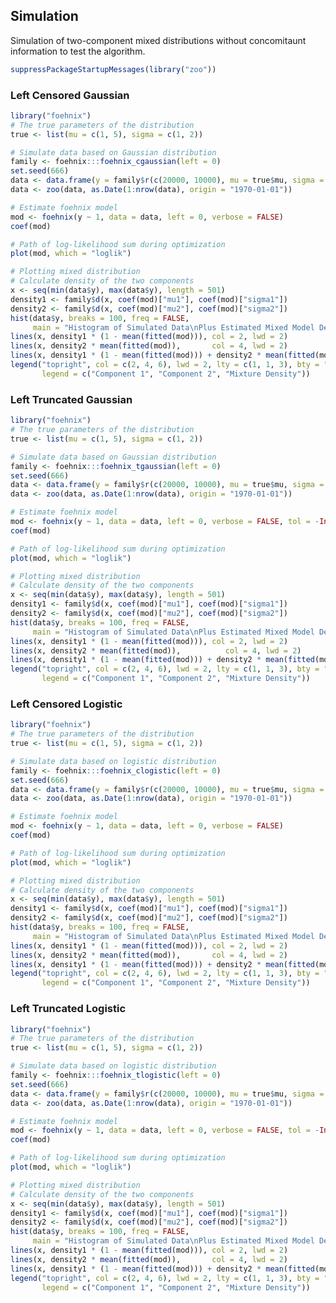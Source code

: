 
## Simulation

Simulation of two-component mixed distributions without
concomitaunt information to test the algorithm.
```r
suppressPackageStartupMessages(library("zoo"))
```

### Left Censored Gaussian

```r
library("foehnix")
# The true parameters of the distribution
true <- list(mu = c(1, 5), sigma = c(1, 2))

# Simulate data based on Gaussian distribution
family <- foehnix:::foehnix_cgaussian(left = 0)
set.seed(666)
data <- data.frame(y = family$r(c(20000, 10000), mu = true$mu, sigma = true$sigma))
data <- zoo(data, as.Date(1:nrow(data), origin = "1970-01-01"))

# Estimate foehnix model
mod <- foehnix(y ~ 1, data = data, left = 0, verbose = FALSE)
coef(mod)

# Path of log-likelihood sum during optimization
plot(mod, which = "loglik")

# Plotting mixed distribution
# Calculate density of the two components
x <- seq(min(data$y), max(data$y), length = 501)
density1 <- family$d(x, coef(mod)["mu1"], coef(mod)["sigma1"])
density2 <- family$d(x, coef(mod)["mu2"], coef(mod)["sigma2"])
hist(data$y, breaks = 100, freq = FALSE,
     main = "Histogram of Simulated Data\nPlus Estimated Mixed Model Density")
lines(x, density1 * (1 - mean(fitted(mod))), col = 2, lwd = 2)
lines(x, density2 * mean(fitted(mod)),       col = 4, lwd = 2)
lines(x, density1 * (1 - mean(fitted(mod))) + density2 * mean(fitted(mod)), col = 6, lty = 3, lwd = 3)
legend("topright", col = c(2, 4, 6), lwd = 2, lty = c(1, 1, 3), bty = "n",
       legend = c("Component 1", "Component 2", "Mixture Density"))
```

### Left Truncated Gaussian

```r
library("foehnix")
# The true parameters of the distribution
true <- list(mu = c(1, 5), sigma = c(1, 2))

# Simulate data based on Gaussian distribution
family <- foehnix:::foehnix_tgaussian(left = 0)
set.seed(666)
data <- data.frame(y = family$r(c(20000, 10000), mu = true$mu, sigma = true$sigma))
data <- zoo(data, as.Date(1:nrow(data), origin = "1970-01-01"))

# Estimate foehnix model
mod <- foehnix(y ~ 1, data = data, left = 0, verbose = FALSE, tol = -Inf)
coef(mod)

# Path of log-likelihood sum during optimization
plot(mod, which = "loglik")

# Plotting mixed distribution
# Calculate density of the two components
x <- seq(min(data$y), max(data$y), length = 501)
density1 <- family$d(x, coef(mod)["mu1"], coef(mod)["sigma1"])
density2 <- family$d(x, coef(mod)["mu2"], coef(mod)["sigma2"])
hist(data$y, breaks = 100, freq = FALSE,
     main = "Histogram of Simulated Data\nPlus Estimated Mixed Model Density")
lines(x, density1 * (1 - mean(fitted(mod))), col = 2, lwd = 2)
lines(x, density2 * mean(fitted(mod)),          col = 4, lwd = 2)
lines(x, density1 * (1 - mean(fitted(mod))) + density2 * mean(fitted(mod)), col = 6, lty = 3, lwd = 3)
legend("topright", col = c(2, 4, 6), lwd = 2, lty = c(1, 1, 3), bty = "n",
       legend = c("Component 1", "Component 2", "Mixture Density"))
```



### Left Censored Logistic

```r
library("foehnix")
# The true parameters of the distribution
true <- list(mu = c(1, 5), sigma = c(1, 2))

# Simulate data based on logistic distribution
family <- foehnix:::foehnix_clogistic(left = 0)
set.seed(666)
data <- data.frame(y = family$r(c(20000, 10000), mu = true$mu, sigma = true$sigma))
data <- zoo(data, as.Date(1:nrow(data), origin = "1970-01-01"))

# Estimate foehnix model
mod <- foehnix(y ~ 1, data = data, left = 0, verbose = FALSE)
coef(mod)

# Path of log-likelihood sum during optimization
plot(mod, which = "loglik")

# Plotting mixed distribution
# Calculate density of the two components
x <- seq(min(data$y), max(data$y), length = 501)
density1 <- family$d(x, coef(mod)["mu1"], coef(mod)["sigma1"])
density2 <- family$d(x, coef(mod)["mu2"], coef(mod)["sigma2"])
hist(data$y, breaks = 100, freq = FALSE,
     main = "Histogram of Simulated Data\nPlus Estimated Mixed Model Density")
lines(x, density1 * (1 - mean(fitted(mod))), col = 2, lwd = 2)
lines(x, density2 * mean(fitted(mod)),       col = 4, lwd = 2)
lines(x, density1 * (1 - mean(fitted(mod))) + density2 * mean(fitted(mod)), col = 6, lty = 3, lwd = 3)
legend("topright", col = c(2, 4, 6), lwd = 2, lty = c(1, 1, 3), bty = "n",
       legend = c("Component 1", "Component 2", "Mixture Density"))
```

### Left Truncated Logistic

```r
library("foehnix")
# The true parameters of the distribution
true <- list(mu = c(1, 5), sigma = c(1, 2))

# Simulate data based on logistic distribution
family <- foehnix:::foehnix_tlogistic(left = 0)
set.seed(666)
data <- data.frame(y = family$r(c(20000, 10000), mu = true$mu, sigma = true$sigma))
data <- zoo(data, as.Date(1:nrow(data), origin = "1970-01-01"))

# Estimate foehnix model
mod <- foehnix(y ~ 1, data = data, left = 0, verbose = FALSE, tol = -Inf)
coef(mod)

# Path of log-likelihood sum during optimization
plot(mod, which = "loglik")

# Plotting mixed distribution
# Calculate density of the two components
x <- seq(min(data$y), max(data$y), length = 501)
density1 <- family$d(x, coef(mod)["mu1"], coef(mod)["sigma1"])
density2 <- family$d(x, coef(mod)["mu2"], coef(mod)["sigma2"])
hist(data$y, breaks = 100, freq = FALSE,
     main = "Histogram of Simulated Data\nPlus Estimated Mixed Model Density")
lines(x, density1 * (1 - mean(fitted(mod))), col = 2, lwd = 2)
lines(x, density2 * mean(fitted(mod)),       col = 4, lwd = 2)
lines(x, density1 * (1 - mean(fitted(mod))) + density2 * mean(fitted(mod)), col = 6, lty = 3, lwd = 3)
legend("topright", col = c(2, 4, 6), lwd = 2, lty = c(1, 1, 3), bty = "n",
       legend = c("Component 1", "Component 2", "Mixture Density"))
```


